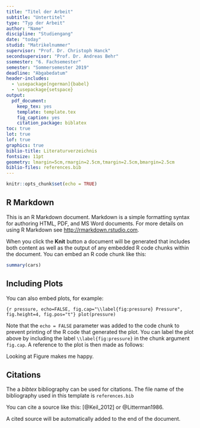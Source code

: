 ```yaml
---
title: "Titel der Arbeit"
subtitle: "Untertitel"
type: "Typ der Arbeit"
author: "Name"
discipline: "Studiengang"
date: "today"
studid: "Matrikelnummer"
supervisor: "Prof. Dr. Christoph Hanck"
secondsupervisor: "Prof. Dr. Andreas Behr"
ssemester: "6. Fachsemester"
semester: "Sommersemester 2019"
deadline: "Abgabedatum"
header-includes:
  - \usepackage[ngerman]{babel}
  - \usepackage{setspace}
output:
  pdf_document:
    keep_tex: yes
    template: template.tex
    fig_caption: yes
    citation_package: biblatex
toc: true
lot: true
lof: true
graphics: true
biblio-title: Literaturverzeichnis
fontsize: 11pt
geometry: lmargin=5cm,rmargin=2.5cm,tmargin=2.5cm,bmargin=2.5cm
biblio-files: references.bib
---
```


```r
knitr::opts_chunk$set(echo = TRUE)
```

## R Markdown

This is an R Markdown document. Markdown is a simple formatting syntax for authoring HTML, PDF, and MS Word documents. For more details on using R Markdown see <http://rmarkdown.rstudio.com>.

When you click the **Knit** button a document will be generated that includes both content as well as the output of any embedded R code chunks within the document. You can embed an R code chunk like this:

```r
summary(cars)
```

## Including Plots

You can also embed plots, for example:

```{r pressure, echo=FALSE, fig.cap="\\label{fig:pressure} Pressure", fig.height=4, fig.pos="t"}
plot(pressure)
```

Note that the `echo = FALSE` parameter was added to the code chunk to prevent printing of the R code that generated the plot. You can label the plot above by including the label `\\label{fig:pressure}` in the chunk argument `fig.cap`. A reference to the plot is then made as follows:

Looking at Figure \ref{fig:pressure} makes me happy.

## Citations

The a *bibtex* bibliography can be used for citations. The file name of the bibliography used in this template is `references.bib`

You can cite a source like this: [@Keil_2012] or @Litterman1986.

A cited source will be automatically added to the end of the document.

\pagebreak


